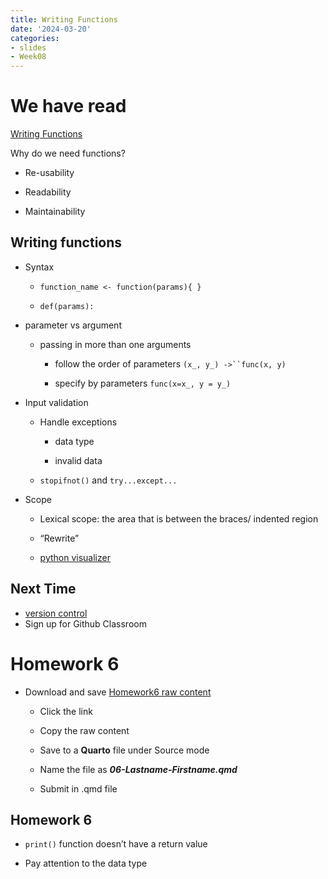 ```yaml
---
title: Writing Functions
date: '2024-03-20'
categories:
- slides
- Week08
---
```


# We have read

[Writing Functions](https://srvanderplas.github.io/stat-computing-r-python/part-gen-prog/05-functions.html)

Why do we need functions?

-   Re-usability

-   Readability

-   Maintainability

## Writing functions {.scrollable}

-   Syntax

    -   `function_name <- function(params){ }`

    -   `def(params):`

-   parameter vs argument

    -   passing in more than one arguments

        -   follow the order of parameters ``` (x_, y_) ->``func(x, y) ```

        -   specify by parameters `func(x=x_, y = y_)`

-   Input validation

    -   Handle exceptions

        -   data type

        -   invalid data

    -   `stopifnot()` and `try...except...`

-   Scope

    -   Lexical scope: the area that is between the braces/ indented region

    -   "Rewrite"

    -   [python visualizer](https://pythontutor.com/visualize.html#mode=edit)

::: r-fit-text
# Next Time

-   [version control](https://srvanderplas.github.io/stat-computing-r-python/part-tools/05-git-and-github.html)
-   Sign up for Github Classroom
:::

# Homework 6 {.scrollable}

-   Download and save [Homework6 raw content](https://raw.githubusercontent.com/srvanderplas/unl-stat151/main/homework/06-fizzbuzz.qmd)

    -   Click the link

    -   Copy the raw content

    -   Save to a **Quarto** file under Source mode

    -   Name the file as ***06-Lastname-Firstname.qmd***

    -   Submit in .qmd file

## Homework 6 {.scrollable}

-   `print()` function doesn't have a return value

-   Pay attention to the data type
